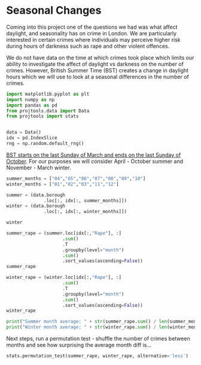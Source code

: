 # Seasonal Changes

Coming into this project one of the questions we had was what affect daylight, and seasonality has on crime in London. We are particularly interested in certain crimes where individuals may perceive higher risk during hours of darkness such as rape and other violent offences.

We do not have data on the time at which crimes took place which limits our ability to investigate the affect of daylight vs darkness on the number of crimes. However, British Summer Time (BST) creates a change in daylight hours which we will use to look at a seasonal differences in the number of crimes.

```python
import matplotlib.pyplot as plt
import numpy as np
import pandas as pd
from projtools.data import Data
from projtools import stats


data = Data()
idx = pd.IndexSlice
rng = np.random.default_rng()
```

[BST starts on the last Sunday of March and ends on the last Sunday of October](https://en.wikipedia.org/wiki/British_Summer_Time). For our purposes we will consider April - October summer and November - March winter.

```python
summer_months = ["04","05","06","07","08","09","10"]
winter_months = ["01","02","03","11","12"]
```

```python
summer = (data.borough
              .loc[:, idx[:, summer_months]])
winter = (data.borough
              .loc[:, idx[:, winter_months]])
```

```python
winter
```

```python
summer_rape = (summer.loc[idx[:,"Rape"], :]
                     .sum()
                     .T
                     .groupby(level="month")
                     .sum()
                     .sort_values(ascending=False))
summer_rape
```

```python
winter_rape = (winter.loc[idx[:,"Rape"], :]
                     .sum()
                     .T
                     .groupby(level="month")
                     .sum()
                     .sort_values(ascending=False))
winter_rape
```

```python
print("Summer month average: " + str(summer_rape.sum() / len(summer_months)))
print("Winter month average: " + str(winter_rape.sum() / len(winter_months)))
```

Next steps, run a permutation test - shuffle the number of crimes between months and see how surprising the average month diff is...

```python
stats.permutation_test(summer_rape, winter_rape, alternative='less')
```
